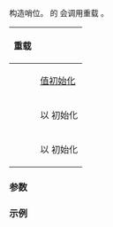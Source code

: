 {{cpp/ranges/join_with_view/sentinel/title|''sentinel''}}
{{cpp/ranges/join_with_view/navbar}}

{{dcl begin}}
{{dcl|num=1|since=c++23|1=
/*sentinel*/() = default;
}}
{{dcl|num=2|since=c++23|
constexpr /*sentinel*/( /*sentinel*/&lt;!Const&gt; i )
    requires Const &amp;&amp; std::convertible_to&lt;ranges::sentinel_t&lt;V&gt;,
                                          ranges::sentinel_t&lt;const V&gt;&gt;;
}}
{{dcla|num=3|since=c++23|expos=yes|
constexpr explicit /*sentinel*/ ( /*Parent*/&amp; parent );
}}
{{dcl end}}

构造哨位。{{lc|ranges::join_with_view}} 的 {{ltf|cpp/ranges/join_with_view/end}} 会调用重载 {{v|3}}。

{|class="wikitable" style="text-align: center;"
!{{nbsp}}重载{{nbsp}}
!style="font-weight: normal;"|{{rlpi|/#数据成员|end_}}
|-
|{{v|1}}
|[[cpp/language/value initialization|值初始化]]
|-
|{{v|2}}
|以 {{box|{{c/core|std::move(s.}}{{rlpi|/#数据成员|end_}}{{sep}}{{c/core|)}}}} 初始化
|-
|{{v|3}}
|{{nbsp}}以 {{box|{{c/core|ranges::end(parent.}}{{lti|cpp/ranges/join_with_view#数据成员|base_}}{{sep}}{{c/core|)}}}} 初始化{{nbsp}}
|}

===参数===
{{par begin}}
{{par|i|对应可变迭代器的哨位}}
{{par|parent|{{lc|std::ranges::join_with_view}} 对象}}
{{par end}}

===示例===
{{example}}

{{langlinks|de|en|es|fr|it|ja|pt|ru}}